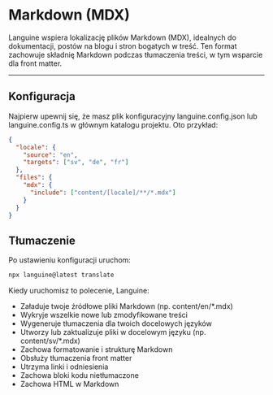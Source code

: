 # Markdown (MDX)

Languine wspiera lokalizację plików Markdown (MDX), idealnych do dokumentacji, postów na blogu i stron bogatych w treść. Ten format zachowuje składnię Markdown podczas tłumaczenia treści, w tym wsparcie dla front matter.

---

## Konfiguracja

Najpierw upewnij się, że masz plik konfiguracyjny languine.config.json lub languine.config.ts w głównym katalogu projektu. Oto przykład:

```json
{
  "locale": {
    "source": "en",
    "targets": ["sv", "de", "fr"]
  },
  "files": {
    "mdx": {
      "include": ["content/[locale]/**/*.mdx"]
    }
  }
}
```

## Tłumaczenie

Po ustawieniu konfiguracji uruchom:

```bash
npx languine@latest translate
```

Kiedy uruchomisz to polecenie, Languine:

- Załaduje twoje źródłowe pliki Markdown (np. content/en/*.mdx)
- Wykryje wszelkie nowe lub zmodyfikowane treści
- Wygeneruje tłumaczenia dla twoich docelowych języków
- Utworzy lub zaktualizuje pliki w docelowym języku (np. content/sv/*.mdx)
- Zachowa formatowanie i strukturę Markdown
- Obsłuży tłumaczenia front matter
- Utrzyma linki i odniesienia
- Zachowa bloki kodu nietłumaczone
- Zachowa HTML w Markdown
